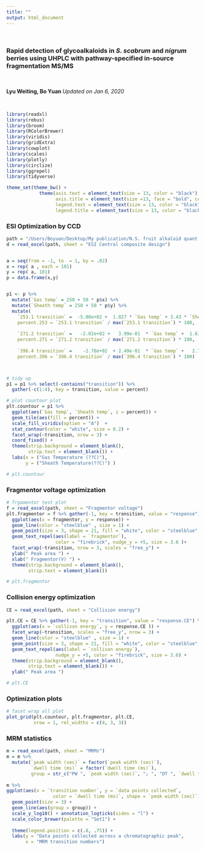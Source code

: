 ```yaml
---
title: ""
output: html_document
---
```


<br>

### Rapid detection of glycoalkaloids in ***S. scabrum*** and ***nigrum*** berries using UHPLC with pathway-specified in-source fragmentation MS/MS

<br>

**Lyu Weiting, Bo Yuan  ** *Updated on Jan 6, 2020*

<br>

```r
library(readxl)
library(rebus)
library(broom)
library(RColorBrewer)
library(viridis)
library(gridExtra)
library(cowplot)
library(scales)
library(plotly)
library(circlize)
library(ggrepel)
library(tidyverse)
```


```r
theme_set(theme_bw() + 
            theme(axis.text = element_text(size = 13, color = "black"),
                  axis.title = element_text(size =13, face = "bold", color = "black"),
                  legend.text = element_text(size = 13, color = "black"),
                  legend.title = element_text(size = 13, color = "black")))
```

### ESI Optimization by CCD
```r
path = "/Users/Boyuan/Desktop/My publication/N.S. fruit alkaloid quant QqQ/Publish ready files/ALL DATA.xlsx"
d = read_excel(path, sheet = "ESI Central composite design")


a = seq(from = -1, to  = 1, by = .02)
x = rep( a , each = 101)
y = rep( a, 101)
p = data.frame(x,y)


p1 <- p %>% 
  mutate(`Gas temp` = 250 + 50 * p$x) %>%
  mutate(`Sheath temp` = 250 + 50 * p$y) %>%
  mutate(
    `253.1 transition` =  -5.08e+02 +  1.827 * `Gas temp` + 3.43 * `Sheath temp` +  -1.57e-03 * `Gas temp` * `Gas temp` +  -1.57e-03 * `Sheath temp` * `Sheath temp` + -6.00e-03 * `Gas temp` * `Sheath temp`,
    percent.253 = `253.1 transition` / max(`253.1 transition`) * 100,
    
    `271.2 transition` =   -2.02e+02 +   3.99e-01  * `Gas temp` +  1.61 * `Sheath temp` + 2.00e-04   * `Gas temp` * `Gas temp` +  -1.20e-03  * `Sheath temp` * `Sheath temp` +  -2.600e-03   * `Gas temp` * `Sheath temp`, 
    percent.271 = `271.2 transition` / max(`271.2 transition`) * 100,
    
    `396.4 transition` =    -2.78e+02  + 2.49e-01  * `Gas temp` +   2.72e+00 * `Sheath temp` +   1.03e-03    * `Gas temp` * `Gas temp` +  -7.65e-04  * `Sheath temp` * `Sheath temp` + -4.90e-03   * `Gas temp` * `Sheath temp`, 
    percent.396 = `396.4 transition` / max(`396.4 transition`) * 100)



# tidy up
p1 = p1 %>% select(-contains("transition")) %>%
  gather(-c(1:4), key = transition, value = percent)
```


```r
# plot countour plot
plt.countour = p1 %>%
  ggplot(aes(`Gas temp`, `Sheath temp`, z = percent)) +
  geom_tile(aes(fill = percent)) + 
  scale_fill_viridis(option = "A")  + 
  stat_contour(color = "white", size = 0.2) +
  facet_wrap(~transition, nrow = 3) +
  coord_fixed() + 
  theme(strip.background = element_blank(),
        strip.text = element_blank()) +
  labs(x = ("Gas Temperature (??C)"),
       y = ("Sheath Temperature(??C)") )

# plt.countour
```


### Fragmentor voltage optimization
```r
# frgamentor test plot
f = read_excel(path, sheet = "Fragmentor voltage")
plt.fragmentor = f %>% gather(-1, key = transition, value = "response") %>%
  ggplot(aes(x = fragmentor, y = response)) +
  geom_line(color = "steelblue" , size = 1) +
  geom_point(size = 3, shape = 21, fill = "white", color = "steelblue", stroke = 1) +
  geom_text_repel(aes(label = `fragmentor`), 
                  color = "firebrick", nudge_y = +5, size = 3.6 )+
  facet_wrap(~transition, nrow = 3, scales = "free_y") +
  ylab(" Peak area ") +
  xlab(" Fragmentor(V) ") +
  theme(strip.background = element_blank(),
        strip.text = element_blank())

# plt.fragmentor
```


### Collision energy optimization
```r
CE = read_excel(path, sheet = "Collision energy")

plt.CE = CE %>% gather(-1, key = "transition", value = "response.CE") %>%
  ggplot(aes(x = `collison energy`, y = response.CE )) +
  facet_wrap(~transition, scales = "free_y", nrow = 3) +
  geom_line(color = "steelblue" , size = 1) +
  geom_point(size = 3, shape = 21, fill = "white", color = "steelblue", stroke = 1) +
  geom_text_repel(aes(label = `collison energy`),
                  nudge_y = +5, color = "firebrick", size = 3.6) + 
  theme(strip.background = element_blank(),
        strip.text = element_blank()) +
  ylab(" Peak area ") 

# plt.CE
```

### Optimization plots
```r
# facet wrap all plot
plot_grid(plt.countour, plt.fragmentor, plt.CE, 
          nrow = 1, rel_widths = c(4, 3, 3))
```


### MRM statistics  
```r

m = read_excel(path, sheet = "MRMs")
m = m %>% 
  mutate(`peak width (sec)` = factor(`peak width (sec)`),
         `dwell time (ms)` = factor(`dwell time (ms)`),
         group = str_c("PW ", `peak width (sec)`, "; ", "DT ", `dwell time (ms)`))
  
m %>%
ggplot(aes(x = `transition number`, y = `data points collected`, 
                 color = `dwell time (ms)`, shape = `peak width (sec)`)) +
  geom_point(size = 3) +
  geom_line(aes(group = group)) +
  scale_y_log10() + annotation_logticks(sides = "l") +
  scale_color_brewer(palette = "Set1") +
  
  theme(legend.position = c(.8, .75)) +
  labs(y = "Data points collected across a chromatographic peak",
       x = "MRM transition numbers")

```


